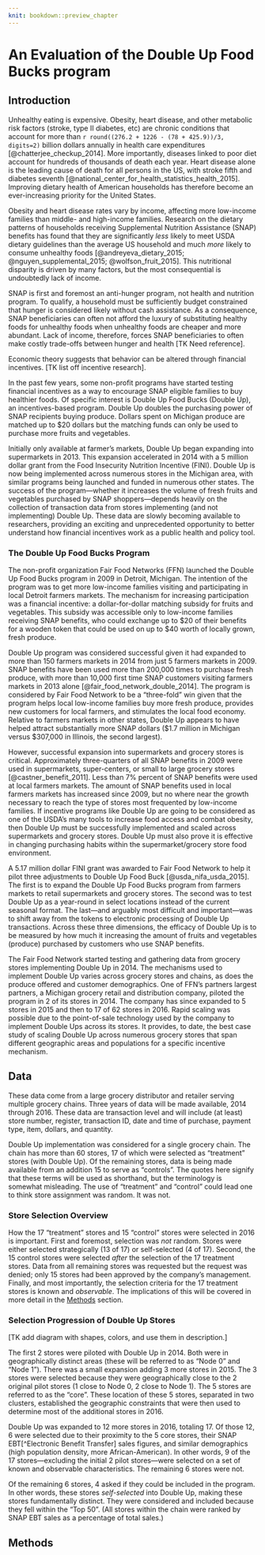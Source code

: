 ```yaml
---
knit: bookdown::preview_chapter
---
```


# An Evaluation of the Double Up Food Bucks program

## Introduction

Unhealthy eating is expensive. Obesity, heart disease, and other metabolic risk factors (stroke, type II diabetes, etc) are chronic conditions that account for more than `r round((276.2 + 1226 - (78 + 425.9))/3, digits=2)` billion dollars annually in health care expenditures [@chatterjee_checkup_2014]. More importantly, diseases linked to poor diet account for hundreds of thousands of death each year. Heart disease alone is the leading cause of death for all persons in the US, with stroke fifth and diabetes seventh [@national_center_for_health_statistics_health_2015]. Improving dietary health of American households has therefore become an ever-increasing priority for the United States.

Obesity and heart disease rates vary by income, affecting more low-income families than middle- and high-income families. Research on the dietary patterns of households receiving Supplemental Nutrition Assistance (SNAP) benefits has found that they are significantly *less* likely to meet USDA dietary guidelines than the average US household and much *more* likely to consume unhealthy foods [@andreyeva_dietary_2015; @nguyen_supplemental_2015; @wolfson_fruit_2015]. This nutritional disparity is driven by many factors, but the most consequential is undoubtedly lack of income.

SNAP is first and foremost an anti-hunger program, not health and nutrition program. To qualify, a household must be sufficiently budget constrained that hunger is considered likely without cash assistance. As a consequence, SNAP beneficiaries can often not afford the luxury of substituting healthy foods for unhealthy foods when unhealthy foods are cheaper and more abundant. Lack of income, therefore, forces SNAP beneficiaries to often make costly trade-offs between hunger and health [TK Need reference].

Economic theory suggests that behavior can be altered through financial incentives. [TK list off incentive research].

In the past few years, some non-profit programs have started testing financial incentives as a way to encourage SNAP eligible families to buy healthier foods. Of specific interest is Double Up Food Bucks (Double Up), an incentives-based program. Double Up doubles the purchasing power of SNAP recipients buying produce. Dollars spent on Michigan produce are matched up to $20 dollars but the matching funds can only be used to purchase more fruits and vegetables.

Initially only available at farmer's markets, Double Up began expanding into supermarkets in 2013. This expansion accelerated in 2014 with a 5 million dollar grant from the Food Insecurity Nutrition Incentive (FINI). Double Up is now being implemented across numerous stores in the Michigan area, with similar programs being launched and funded in numerous other states. The success of the program---whether it increases the volume of fresh fruits and vegetables purchased by SNAP shoppers---depends heavily on the collection of transaction data from stores implementing (and not implementing) Double Up. These data are slowly becoming available to researchers, providing an exciting and unprecedented opportunity to better understand how financial incentives work as a public health and policy tool.


### The Double Up Food Bucks Program

The non-profit organization Fair Food Networks (FFN) launched the Double Up Food Bucks program in 2009 in Detroit, Michigan. The intention of the program was to get more low-income families visiting and participating in local Detroit farmers markets. The mechanism for increasing participation was a financial incentive: a dollar-for-dollar matching subsidy for fruits and vegetables. This subsidy was accessible only to low-income families receiving SNAP benefits, who could exchange up to $20 of their benefits for a wooden token that could be used on up to $40 worth of locally grown, fresh produce.

Double Up program was considered successful given it had expanded to more than 150 farmers markets in 2014 from just 5 farmers markets in 2009. SNAP benefits have been used more than 200,000 times to purchase fresh produce, with more than 10,000 first time SNAP customers visiting farmers markets in 2013 alone [@fair_food_network_double_2014]. The program is considered by Fair Food Network to be a "three-fold" win given that the program helps local low-income families buy more fresh produce, provides new customers for local farmers, and stimulates the local food economy. Relative to farmers markets in other states, Double Up appears to have helped attract substantially more SNAP dollars ($1.7 million in Michigan versus $307,000 in Illinois, the second largest).

However, successful expansion into supermarkets and grocery stores is critical. Approximately three-quarters of all SNAP benefits in 2009 were used in supermarkets, super-centers, or small to large grocery stores [@castner_benefit_2011]. Less than 7% percent of SNAP benefits were used at local farmers markets. The amount of SNAP benefits used in local farmers markets has increased since 2009, but no where near the growth necessary to reach the type of stores most frequented by low-income families. If incentive programs like Double Up are going to be considered as one of the USDA's many tools to increase food access and combat obesity, then Double Up must be successfully implemented and scaled across supermarkets and grocery stores. Double Up must also prove it is effective in changing purchasing habits within the supermarket/grocery store food environment.

A 5.17 million dollar FINI grant was awarded to Fair Food Network to help it pilot three adjustments to Double Up Food Buck [@usda_nifa_usda_2015]. The first is to expand the Double Up Food Bucks program from farmers markets to retail supermarkets and grocery stores. The second was to test Double Up as a year-round in select locations instead of the current seasonal format. The last---and arguably most difficult and important---was to shift away from the tokens to electronic processing of Double Up transactions. Across these three dimensions, the efficacy of Double Up is to be measured by how much it increasing the amount of fruits and vegetables (produce) purchased by customers who use SNAP benefits.

The Fair Food Network started testing and gathering data from grocery stores implementing Double Up in 2014. The mechanisms used to implement Double Up varies across grocery stores and chains, as does the produce offered and customer demographics. One of FFN's partners largest partners, a Michigan grocery retail and distribution company, piloted the program in 2 of its stores in 2014. The company has since expanded to 5 stores in 2015 and then to 17 of 62 stores in 2016. Rapid scaling was possible due to the point-of-sale technology used by the company to implement Double Ups across its stores. It provides, to date, the best case study of scaling Double Up across numerous grocery stores that span different geographic areas and populations for a specific incentive mechanism.


## Data

These data come from a large grocery distributor and retailer serving multiple grocery chains. Three years of data will be made available, 2014 through 2016. These data are transaction level and will include (at least) store number, register, transaction ID, date and time of purchase, payment type, item, dollars, and quantity.

Double Up implementation was considered for a single grocery chain. The chain has more than 60 stores, 17 of which were selected as "treatment" stores (with Double Up). Of the remaining stores, data is being made available from an addition 15 to serve as "controls". The quotes here signify that these terms will be used as shorthand, but the terminology is somewhat misleading. The use of "treatment" and "control" could lead one to think store assignment was random. It was not.

### Store Selection Overview

How the 17 "treatment" stores and 15 "control" stores were selected in 2016 is important. First and foremost, selection was *not* random. Stores were either selected strategically (13 of 17) or self-selected (4 of 17). Second, the 15 control stores were selected *after* the selection of the 17 treatment stores. Data from all remaining stores was requested but the request was denied; only 15 stores had been approved by the company's management. Finally, and most importantly, the selection criteria for the 17 treatment stores is known and *observable*. The implications of this will be covered in more detail in the [Methods](#methods) section.

### Selection Progression of Double Up Stores

[TK add diagram with shapes, colors, and use them in description.]

The first 2 stores were piloted with Double Up in 2014. Both were in geographically distinct areas (these will be referred to as "Node 0" and "Node 1"). There was a small expansion adding 3 more stores in 2015. The 3 stores were selected because they were geographically close to the 2 original pilot stores (1 close to Node 0, 2 close to Node 1). The 5 stores are referred to as the "core". These location of these 5 stores, separated in two clusters, established the geographic constraints that were then used to determine most of the additional stores in 2016.

Double Up was expanded to 12 more stores in 2016, totaling 17. Of those 12, 6 were selected due to their proximity to the 5 core stores, their SNAP EBT[^Electronic Benefit Transfer] sales figures, and similar demographics (high population density, more African-American). In other words, 9 of the 17 stores—excluding the initial 2 pilot stores—were selected on a set of known and observable characteristics. The remaining 6 stores were not.

Of the remaining 6 stores, 4 asked if they could be included in the program. In other words, these stores *self-selected* into Double Up, making these stores fundamentally distinct. They were considered and included because they fell within the "Top 50". (All stores within the chain were ranked by SNAP EBT sales as a percentage of total sales.)

<!-- ![TK stores-2014]() -->



## Methods {#methods}



